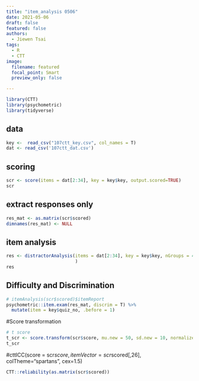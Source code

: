```yaml
---
title: "item_analysis 0506"
date: 2021-05-06
draft: false
featured: false
authors:
  - Jiewen Tsai
tags:
  - R
  - CTT
image:
  filename: featured
  focal_point: Smart
  preview_only: false

---
```

```r
library(CTT)
library(psychometric)
library(tidyverse)
```

## data
```r
key <-  read_csv("107ctt_key.csv", col_names = T) 
dat <- read_csv('107ctt_dat.csv')
```

## scoring
```r
scr <- score(items = dat[2:34], key = key$key, output.scored=TRUE)
scr
```

## extract responses only
```r
res_mat <- as.matrix(scr$scored) 
dimnames(res_mat) <- NULL
```

## item analysis
```r
res <- distractorAnalysis(items = dat[2:34], key = key$key, nGroups = 4, pTable = T, digits = 3#, csvReport="107res.csv"
                          )
res
```
## Difficulty and Discrimination
```r
# itemAnalysis(scr$scored)$itemReport
psychometric::item.exam(res_mat, discrim = T) %>%
  mutate(item = key$quiz_no, .before = 1)
```
#Score transformation
```r
# t score
t_scr <- score.transform(scr$score, mu.new = 50, sd.new = 10, normalize = T)
t_scr
```

#cttICC(score = scr$score, itemVector = scr$scored[,26], colTheme="spartans", cex=1.5)
```r
CTT::reliability(as.matrix(scr$scored))
```

